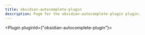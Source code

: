---
title: obsidian-autocomplete-plugin
description: Page for the obsidian-autocomplete-plugin plugin.
---


<Plugin pluginId={"obsidian-autocomplete-plugin"}></Plugin>